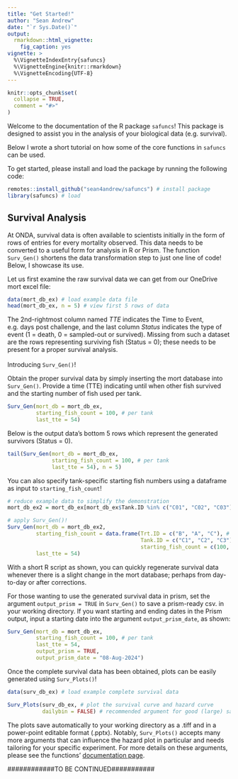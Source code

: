 ```yaml
---
title: "Get Started!"
author: "Sean Andrew"
date: "`r Sys.Date()`"
output: 
  rmarkdown::html_vignette:
    fig_caption: yes
vignette: >
  %\VignetteIndexEntry{safuncs}
  %\VignetteEngine{knitr::rmarkdown}
  %\VignetteEncoding{UTF-8}
---
```


```r
knitr::opts_chunk$set(
  collapse = TRUE,
  comment = "#>"
)
```

Welcome to the documentation of the R package `safuncs`! This package is designed to assist you in the analysis of your biological data (e.g. survival).

Below I wrote a short tutorial on how some of the core functions in `safuncs` can be used.

To get started, please install and load the package by running the following code:
```r
remotes::install_github("sean4andrew/safuncs") # install package
library(safuncs) # load
```

## Survival Analysis

At ONDA, survival data is often available to scientists initially in the form of rows of entries for every mortality observed. This data needs to be converted to a useful form for analysis in R or Prism. The function `Surv_Gen()` shortens the data transformation step to just one line of code! Below, I showcase its use.

Let us first examine the raw survival data we can get from our OneDrive mort excel file: 
```r
data(mort_db_ex) # load example data file
head(mort_db_ex, n = 5) # view first 5 rows of data
```
The 2nd-rightmost column named *TTE* indicates the Time to Event, e.g. days post challenge, and the last column *Status* indicates the type of event (1 = death, 0 = sampled-out or survived). Missing from such a dataset are the rows representing surviving fish (Status = 0); these needs to be present for a proper survival analysis.
<br>
<br>
Introducing `Surv_Gen()`!

Obtain the proper survival data by simply inserting the mort database into `Surv_Gen()`. Provide a time (TTE) indicating until when other fish survived and the starting number of fish used per tank.
```r
Surv_Gen(mort_db = mort_db_ex,
         starting_fish_count = 100, # per tank
         last_tte = 54)
```

Below is the output data's bottom 5 rows which represent the generated survivors (Status = 0).
```r
tail(Surv_Gen(mort_db = mort_db_ex,
              starting_fish_count = 100, # per tank
              last_tte = 54), n = 5)
```

You can also specify tank-specific starting fish numbers using a dataframe as input to `starting_fish_count`!
```r
# reduce example data to simplify the demonstration
mort_db_ex2 = mort_db_ex[mort_db_ex$Tank.ID %in% c("C01", "C02", "C03"),]

# apply Surv_Gen()!
Surv_Gen(mort_db = mort_db_ex2,
         starting_fish_count = data.frame(Trt.ID = c("B", "A", "C"), # a vector of treatment groups for the specified tanks
                                          Tank.ID = c("C1", "C2", "C3"), # a vector with ALL tanks in the study
                                          starting_fish_count = c(100, 100, 50)), # a vector of fish numbers in same order as Tank.IDs
         last_tte = 54)
```
With a short R script as shown, you can quickly regenerate survival data whenever there is a slight change in the mort database; perhaps from day-to-day or after corrections. 

For those wanting to use the generated survival data in prism, set the argument `output_prism = TRUE` in `Surv_Gen()` to save a prism-ready csv. in your working directory. If you want starting and ending dates in the Prism output, input a starting date into the argument `output_prism_date`, as shown:
```r
Surv_Gen(mort_db = mort_db_ex,
         starting_fish_count = 100, # per tank
         last_tte = 54,
         output_prism = TRUE,
         output_prism_date = "08-Aug-2024")
```

Once the complete survival data has been obtained, plots can be easily generated using `Surv_Plots()`!
```r
data(surv_db_ex) # load example complete survival data

Surv_Plots(surv_db_ex, # plot the survival curve and hazard curve
           dailybin = FALSE) # recommended argument for good (large) sample size datasets
```
The plots save automatically to your working directory as a .tiff and in a power-point editable format (.pptx). Notably, `Surv_Plots()` accepts many more arguments that can influence the hazard plot in particular and needs tailoring for your specific experiment. For more details on these arguments, please see the functions' [documentation page](https://sean4andrew.github.io/safuncs/reference/Surv_Plots.html).

############TO BE CONTINUED###########
